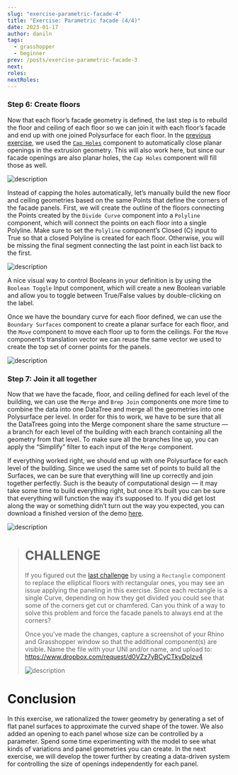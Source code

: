 ```yaml
---
slug: "exercise-parametric-facade-4"
title: "Exercise: Parametric facade (4/4)"
date: 2023-01-17
author: daniln
tags:
  - grasshopper
  - beginner
prev: /posts/exercise-parametric-facade-3
next: 
roles:
nextRoles:
---
```


### Step 6: Create floors

Now that each floor’s facade geometry is defined, the last step is to rebuild the floor and ceiling of each floor so we can join it with each floor’s facade and end up with one joined Polysurface for each floor. In the [previous exercise](https://medium.com/intro-to-grasshopper/exercise-parametric-tower-part-1-bdbad26bc6ca), we used the [`Cap Holes`](https://medium.com/p/bdbad26bc6ca/#a9fb) component to automatically close planar openings in the extrusion geometry. This will also work here, but since our facade openings are also planar holes, the `Cap Holes` component will fill those as well.

![description](/images/4-6-25.png#img-left)

Instead of capping the holes automatically, let’s manually build the new floor and ceiling geometries based on the same Points that define the corners of the facade panels. First, we will create the outline of the floors connecting the Points created by the `Divide Curve` component into a `Polyline` component, which will connect the points on each floor into a single Polyline. Make sure to set the `Polyline` component’s Closed (C) input to True so that a closed Polyline is created for each floor. Otherwise, you will be missing the final segment connecting the last point in each list back to the first.

![description](/images/4-6-26.png#img-left)

A nice visual way to control Booleans in your definition is by using the `Boolean Toggle` Input component, which will create a new Boolean variable and allow you to toggle between True/False values by double-clicking on the label.

Once we have the boundary curve for each floor defined, we can use the `Boundary Surfaces` component to create a planar surface for each floor, and the `Move` component to move each floor up to form the ceilings. For the `Move` component’s translation vector we can reuse the same vector we used to create the top set of corner points for the panels.

![description](/images/4-6-27.png)

### Step 7: Join it all together

Now that we have the facade, floor, and ceiling defined for each level of the building, we can use the `Merge` and `Brep Join` components one more time to combine the data into one DataTree and merge all the geometries into one Polysurface per level. In order for this to work, we have to be sure that all the DataTrees going into the Merge component share the same structure — a branch for each level of the building with each branch containing all the geometry from that level. To make sure all the branches line up, you can apply the “Simplify” filter to each input of the `Merge` component.

If everything worked right, we should end up with one Polysurface for each level of the building. Since we used the same set of points to build all the Surfaces, we can be sure that everything will line up correctly and join together perfectly. Such is the beauty of computational design — it may take some time to build everything right, but once it’s built you can be sure that everything will function the way it’s supposed to. If you did get lost along the way or something didn’t turn out the way you expected, you can download a finished version of the demo [here](https://www.dropbox.com/s/3il58f39zml3tji/intro-to-gh_tower_2.gh?dl=1).

![description](/images/4-6-28.png)

> # CHALLENGE
>
> If you figured out the [last challenge](https://medium.com/p/bdbad26bc6ca#b260) by using a `Rectangle` component to replace the elliptical floors with rectangular ones, you may see an issue applying the paneling in this exercise. Since each rectangle is a single Curve, depending on how they get divided you could see that some of the corners get cut or chamfered. Can you think of a way to solve this problem and force the facade panels to always end at the corners?
> 
> Once you’ve made the changes, capture a screenshot of your Rhino and Grasshopper window so that the additional component(s) are visible. Name the file with your UNI and/or name, and upload to: https://www.dropbox.com/request/d0VZz7yBCyCTkyDoIzv4
>
> ![description](/images/4-6-29.png)

# Conclusion

In this exercise, we rationalized the tower geometry by generating a set of flat panel surfaces to approximate the curved shape of the tower. We also added an opening to each panel whose size can be controlled by a parameter. Spend some time experimenting with the model to see what kinds of variations and panel geometries you can create. In the next exercise, we will develop the tower further by creating a data-driven system for controlling the size of openings independently for each panel.